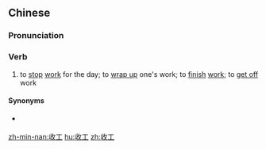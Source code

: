 ==Chinese==
{{zh-forms}}

===Pronunciation===
{{zh-pron
|m=shōugōng
|c=sau1 gung1
|h=pfs=sû-kûng
|mn=siu-kang
|cat=v
}}

===Verb===
{{zh-verb}}

# to [[stop]] [[work]] for the day; to [[wrap up]] one's work; to [[finish]] [[work]]; to [[get off]] work

====Synonyms====
* {{qualifier|Mandarin}} {{zh-l|下班}}

[[zh-min-nan:收工]]
[[hu:收工]]
[[zh:收工]]
